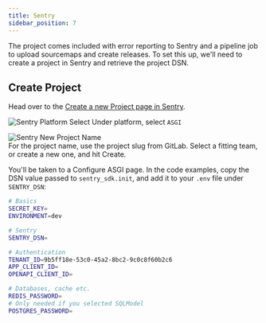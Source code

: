 ```yaml
---
title: Sentry
sidebar_position: 7
---
```


The project comes included with error reporting to Sentry and a pipeline job to upload sourcemaps and create releases.
To set this up, we'll need to create a project in Sentry and retrieve the project DSN.

## Create Project

Head over to the [Create a new Project page in Sentry](https://sentry.intility.no/organizations/intility/projects/new/).

![Sentry Platform Select](/img/fastapi/setup/sentry_asgi.png)
Under platform, select ``ASGI``

![Sentry New Project Name](/img/sentry-new-name-dotnet.png)  
For the project name, use the project slug from GitLab.
Select a fitting team, or create a new one, and hit Create.

You'll be taken to a Configure ASGI page.
In the code examples, copy the DSN value passed to `sentry_sdk.init`, and add it to your `.env` file under `SENTRY_DSN`:

```bash title=".env" {6}
# Basics
SECRET_KEY=
ENVIRONMENT=dev

# Sentry
SENTRY_DSN=

# Authentication
TENANT_ID=9b5ff18e-53c0-45a2-8bc2-9c0c8f60b2c6
APP_CLIENT_ID=
OPENAPI_CLIENT_ID=

# Databases, cache etc.
REDIS_PASSWORD=
# Only needed if you selected SQLModel
POSTGRES_PASSWORD=

````

<!--
TODO: Add to GitLab env variables
-->